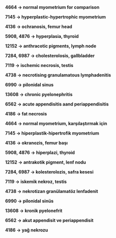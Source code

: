 __4664 → normal myometrium for comparison__

__7145 → hyperplastic\-hypertrophic myometrium__

__4136 → ochranosis\, femur head__

__5908\, 4876 → hyperplasia\, thyroid__

__12152 → anthracotic pigments\, lymph node__

__7284\, 6987 → cholesterolosis\, gallbladder__

__7119 → ischemic necrosis\, testis__

__4738 → necrotising granulamatous lymphadenitis__

__6990 → pilonidal sinus__

__13608 → chronic pyelonephritis__

__6562 → acute appendisitis aand periappendisitis__

__4186 → fat necrosis__

__4664 → normal myometrium\, karşılaştırmak için__

__7145 → hiperplastik\-hipertrofik myometrium__

__4136 → okranozis\, femur başı__

__5908\, 4876 → hiperplazi\, thyroid__

__12152 → antrakotik pigment\, lenf nodu__

__7284\, 6987 → kolesterolozis\, safra kesesi__

__7119 → iskemik nekroz\, testis__

__4738 → nekrotizan granülamatöz lenfadenit__

__6990 → pilonidal sinüs__

__13608 → kronik pyelonefrit__

__6562 → akut appendisit ve periappendisit__

__4186 → yağ nekrozu__

